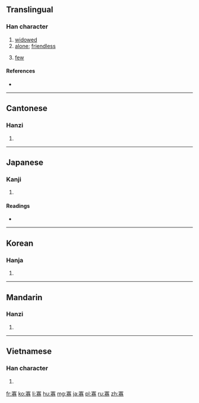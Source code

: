 ==Translingual==

===Han character===
{{Han char|rn=40|rad=宀|as=11|sn=14|four=3022<sub>7</sub>|canj=十一金竹 (JMCH)|ids=}}

# [[widowed]]
# [[alone]]; [[friendless]]
# {{context|literary|lang=cmn}} [[few]]

====References====
* {{Han ref|kx=0290.190|dkj=07286|dj=0574.260|hdz=20947.070|uh=5BE1|ud=23521|bh=B9E8|bd=47592}}

----

==Cantonese==

===Hanzi===
{{yue-hanzi|jyut=[[gwaa2]]|y=gwa2}}

# {{defn|lang=yue|sort=宀11}}

----

==Japanese==

===Kanji===
{{ja-kanji|grade=c|rs=宀11}}

# {{defn|lang=ja|sort=宀11}}

====Readings====
* {{ja-readings|on=[[か]] (ka)|kun=[[やもめ]] (yamome), [[すくない]] (sukunai)}}

----

==Korean==

===Hanja===
{{ko-hanja|hangeul=과|rv=gwa|mr=kwa}}

# {{defn|lang=ko|sort=宀11}}

----

==Mandarin==

===Hanzi===
{{cmn-hanzi|pin=[[guǎ]] ([[gua3]]), [[níng]] ([[ning2]]), [[nìng]] ([[ning4]])|wg=kua<sup>3</sup>, ning<sup>2</sup>, ning<sup>4</sup>}}

# {{defn|lang=cmn|sort=宀11}}

----

==Vietnamese==

===Han character===
{{vi-hantu|[[quả]], [[goá]]|rs=宀11}}

# {{defn|lang=vi}}

[[fr:寡]]
[[ko:寡]]
[[li:寡]]
[[hu:寡]]
[[mg:寡]]
[[ja:寡]]
[[pl:寡]]
[[ru:寡]]
[[zh:寡]]
